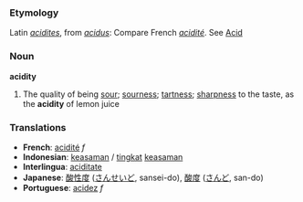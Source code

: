 ===Etymology===
Latin ''[[acidites]]'', from ''[[acidus]]'': Compare French ''[[acidité]]''. See [[Acid]]

=== Noun ===
'''acidity'''
# The quality of being [[sour]]; [[sourness]]; [[tartness]]; [[sharpness]] to the taste, as  the '''acidity''' of lemon juice

=== Translations ===
*'''French''': [[acidité]] ''f''
*'''Indonesian''': [[asam|keasaman]] / [[tingkat]] [[asam|keasaman]]
*'''Interlingua''': [[aciditate]]
*'''Japanese''': [[酸性度]] ([[さんせいど]], sansei-do),  [[酸度]] ([[さんど]], san-do)
*'''Portuguese''': [[acidez]] ''f''